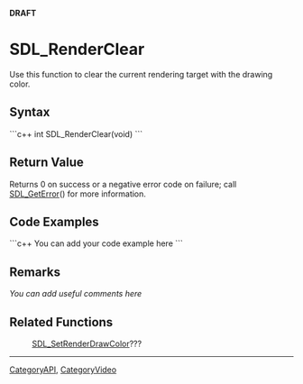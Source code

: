 <!-- pragma section-numbers off -->
<!-- pragma disable-camelcase -->
'''DRAFT'''

= SDL_RenderClear =
Use this function to clear the current rendering target with the drawing color.


== Syntax ==
```c++
int SDL_RenderClear(void)
```

== Return Value ==
Returns 0 on success or a negative error code on failure; call [[SDL_GetError]]() for more information.

== Code Examples ==
```c++
You can add your code example here
```

== Remarks ==
''You can add useful comments here''

== Related Functions ==
:[[SDL_SetRenderDrawColor]]???

----
[[CategoryAPI]], [[CategoryVideo]]
